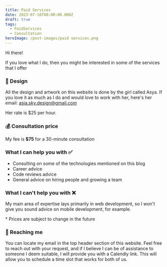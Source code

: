 ```yaml
---
title: Paid Services
date: 2023-07-16T00:00:00.000Z
draft: true
tags:
  - PaidServices
  - Consultation
heroImage: /post-images/paid services.png
---
```


Hi there!

If you love what I do, then you might be interested in some of the services that I offer

### 🎨 Design

All the design and artwork on this website is done by the girl called Asya. If you love it as much as I do and would love to work with her, here's her email: [asja.sky.design@gmail.com](mailto\:asja.sky.design@gmail.com)

Her rate is $25 per hour.

### 💰 Consultation price

My fee is **$75** for a 30-minute consultation

### What I can help you with ✅

* Consulting on some of the technologies mentioned on this blog
* Career advice
* Code reviews advice
* General advice on hiring people and growing a team

### What I can't help you with ❌

My main area of expertise lays primarily in web development, so I won't give you sound advice on mobile development, for example.

\* Prices are subject to change in the future

### 📧 Reaching me

You can locate my email in the top header section of this website. Feel free to reach out with your request, and if I believe I can be of assistance to someone I deem suitable, I will provide you with a Calendly link. This will allow you to schedule a time slot that works for both of us.
